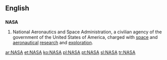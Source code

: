 {{see|nasa}}
==English==
==={{acronym}}===
{{wikipedia}}
'''NASA'''
# National Aeronautics and Space Administration, a civilian agency of the government of the United States of America, charged with [[space]] and [[aeronautical]] [[research]] and [[exploration]].

[[ar:NASA]]
[[et:NASA]]
[[ko:NASA]]
[[pl:NASA]]
[[pt:NASA]]
[[sl:NASA]]
[[tr:NASA]]